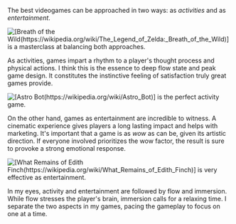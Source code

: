 The best videogames can be approached in two ways: as _activities_ and as _entertainment_.

![[Breath of the Wild(https://wikipedia.org/wiki/The_Legend_of_Zelda:_Breath_of_the_Wild)] is a masterclass at balancing both approaches.](https://youtube.com/watch?v=Q9sAzTOjl6s)

As activities, games impart a rhythm to a player's thought process and physical actions. I think this is the essence to deep flow state and peak game design. It constitutes the instinctive feeling of satisfaction truly great games provide.

![[Astro Bot(https://wikipedia.org/wiki/Astro_Bot)] is the perfect activity game.](https://youtube.com/watch?v=hoeuSe-Pl-Q)

On the other hand, games as entertainment are incredible to witness. A cinematic experience gives players a long lasting impact and helps with marketing. It's important that a game is as _wow_ as can be, given its artistic direction. If everyone involved prioritizes the wow factor, the result is sure to provoke a strong emotional response.

![[What Remains of Edith Finch(https://wikipedia.org/wiki/What_Remains_of_Edith_Finch)] is very effective as entertainment.](https://youtube.com/watch?v=3mKBbYkDZL0)

In my eyes, activity and entertainment are followed by flow and immersion. While flow stresses the player's brain, immersion calls for a relaxing time. I separate the two aspects in my games, pacing the gameplay to focus on one at a time.
